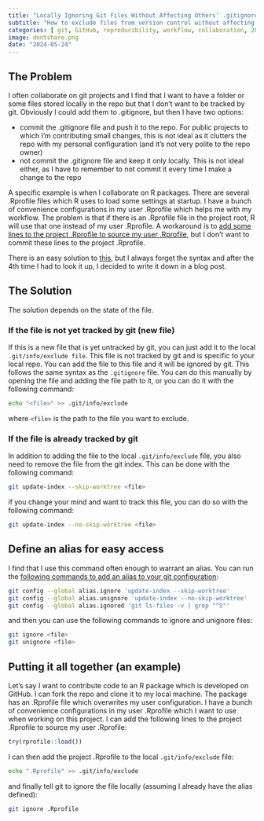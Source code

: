 ```yaml
---
title: "Locally Ignoring Git Files Without Affecting Others’ .gitignore"
subtitle: "How to exclude files from version control without affecting other developers' .gitignore configuration"
categories: [ git, GitHub, reproducibility, workflow, collaboration, 2024]
image: dontshare.png
date: "2024-05-24"
---
```


## The Problem

I often collaborate on git projects and I find that I want to have a folder or some files stored locally in the repo but that I don't want to be tracked by git. Obviously I could add them to .gitignore, but then I have two options:

- commit the .gitignore file and push it to the repo. For public projects to which I'm contributing small changes, this is not ideal as it clutters the repo with my personal configuration (and it's not very polite to the repo owner)
- not commit the .gitignore file and keep it only locally. This is not ideal either, as I have to remember to not commit it every time I make a change to the repo

A specific example is when I collaborate on R packages. There are several .Rprofile files which R uses to load some settings at startup. I have a bunch of convenience configurations in my user .Rprofile which helps me with my workflow. The problem is that if there is an .Rprofile file in the project root, R will use that one instead of my user .Rprofile. A workaround is to [add some lines to the project .Rprofile to source my user .Rprofile](https://github.com/klmr/rprofile), but I don't want to commit these lines to the project .Rprofile. 

There is an easy solution to [this](https://stackoverflow.com/questions/1753070/how-do-i-configure-git-to-ignore-some-files-locally), but I always forget the syntax and after the 4th time I had to look it up, I decided to write it down in a blog post.

## The Solution

The solution depends on the state of the file.

### If the file is not yet tracked by git (new file)

If this is a new file that is yet untracked by git, you can just add it to the local `.git/info/exclude file`. This file is not tracked by git and is specific to your local repo. You can add the file to this file and it will be ignored by git. This follows the same syntax as the `.gitignore` file. You can do this manually by opening the file and adding the file path to it, or you can do it with the following command:

```bash
echo "<file>" >> .git/info/exclude
```

where `<file>` is the path to the file you want to exclude.


### If the file is already tracked by git

In addition to adding the file to the local `.git/info/exclude` file, you also need to remove the file from the git index. This can be done with the following command:

```bash
git update-index --skip-worktree <file>
```

if you change your mind and want to track this file, you can do so with the following command:

```bash
git update-index --no-skip-worktree <file>
```

## Define an alias for easy access

I find that I use this command often enough to warrant an alias. You can run the [following commands to add an alias to your git configuration](https://stackoverflow.com/a/39086325/3556519):

```bash
git config --global alias.ignore 'update-index --skip-worktree'
git config --global alias.unignore 'update-index --no-skip-worktree'
git config --global alias.ignored 'git ls-files -v | grep "^S"'
```

and then you can use the following commands to ignore and unignore files:

```bash
git ignore <file>
git unignore <file>
```

## Putting it all together (an example)

Let's say I want to contribute code to an R package which is developed on GitHub. I can fork the repo and clone it to my local machine. The package has an .Rprofile file which overwrites my user configuration. I have a bunch of convenience configurations in my user .Rprofile which I want to use when working on this project. I can add the following lines to the project .Rprofile to source my user .Rprofile:

```r
try(rprofile::load())
```

I can then add the project .Rprofile to the local `.git/info/exclude` file:

```bash
echo ".Rprofile" >> .git/info/exclude
```

and finally tell git to ignore the file locally (assuming I already have the alias defined):

```bash
git ignore .Rprofile
```
